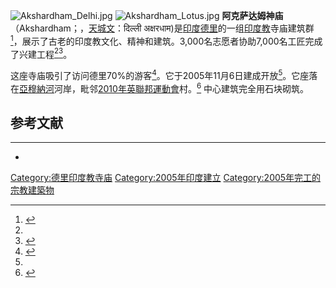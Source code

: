 {{Infobox Hindu temple
| image              = New Delhi Temple.jpg
| alt                = 
| caption            = 阿克萨达姆神庙
| imagesize           = 350px
| map_type           = 
| map_caption        = 
| coordinates        = {{coord|28|36|45|N|77|16|38|E|type:landmark_region:IN_scale:100|display=inline,title}}
{{maplink|frame=yes|frame-width=250|frame-align=left|zoom=15|type=shape|text=地圖}}
| country            = {{印度}}
| state              = 
| district           = 
| location           = [[德里|德里]]
| elevation_m        = 
| deity              = Swaminarayan, Sita-Rama, Radha-Krishna, Shiva-Parvati  Lakshmi-Narayana
| festivals          = 
| temple_quantity    = 
| monument_quantity  = 
| inscriptions       = 
| year_completed     = 2005年11月6日 <small>（奉獻）</small>
| architect          = BAPS（Bochasanwasi Shri Akshar Purushottam Swaminarayan Sanstha）
| creator            = BAPS<br/> 普拉穆赫·斯瓦米·馬哈拉(Pramukh Swami Maharaj)
| website            = [http://www.akshardham.com akshardham.com]
}}
[[Image:Akshardham_Delhi.jpg|thumb]]
[[Image:Akshardham_Lotus.jpg|thumb]]
'''阿克萨达姆神庙'''（Akshardham；{{lang-gu|દિલ્હી અક્ષરધામ}}，[[天城文|天城文]]：दिल्ली अक्षरधाम)是[[印度|印度]][[德里|德里]]的一组[[印度教|印度教]]寺庙建筑群<ref name="What is Akshardham">{{cite web|url=http://www.akshardham.com/whatisakdm/index.htm|title=What is Akshardham|publisher=BAPS Swaminarayan Sanstha|accessdate=2008-10-28|deadurl=yes|archiveurl=https://web.archive.org/web/20081017103623/http://www.akshardham.com/whatisakdm/index.htm|archivedate=2008-10-17}}</ref>，展示了古老的印度教文化、精神和建筑。3,000名志愿者协助7,000名工匠完成了兴建工程<ref name="What is Akshardham" /><ref name="Mandir">{{cite web|url=http://www.akshardham.com/whattosee/mandir/index.htm|title=Mandir|year=2005|publisher=BAPS|accessdate=2008-09-12|deadurl=yes|archiveurl=https://web.archive.org/web/20080912050941/http://www.akshardham.com/whattosee/mandir/index.htm|archivedate=2008-09-12}}</ref>。

这座寺庙吸引了访问德里70%的游客<ref>{{cite web |url=http://www.hindustantimes.com/StoryPage/StoryPage.aspx?id=2d0e0cd3-85f9-49ea-bbe9-aa7dc53659c5 |title=Magnificent monuments of Delhi |accessdate=2008-01-08 |last=Sharma |first=Manoj |date=2007-12-28 |publisher=[[Hindustan_Times|Hindustan Times]] |quote= |archive-url=https://www.webcitation.org/6HncPkNl5?url=http://www.hindustantimes.com/India-news/NewDelhi/Magnificent-monuments-of-Delhi/Article1-265971.aspx |archive-date=2013-07-02 |dead-url=yes }}</ref>。它于2005年11月6日建成开放<ref name="What is Akshardham" />。它座落在[[亞穆納河|亞穆納河]]河岸，毗邻[[2010年英聯邦運動會|2010年英聯邦運動會]]村。<ref>{{cite web |url=http://www.hindustantimes.com/StoryPage/StoryPage.aspx?id=310ca27e-d125-467e-a232-73e476d21f99 |title=Games Village gets going as DDA clears lone bid |accessdate=2008-01-08 |author=Moushumi Das Gupta |last=Gupta |first=Moushumi |date=2007-07-04 |publisher=Hindustan Times |quote= |archive-url=https://www.webcitation.org/6HncS6H0a?url=http://www.hindustantimes.com/India-news/NewDelhi/Games-Village-gets-going-as-DDA-clears-lone-bid/Article1-234629.aspx |archive-date=2013-07-02 |dead-url=yes }}</ref> 中心建筑完全用石块砌筑。

==参考文献==
{{Commonscat|Akshardham}}
{{Reflist|2}}

----
* {{Osmway|400921719}}

{{印度神話}}
{{德里地标}}

{{coord|28|36|45|N|77|16|38|E|type:temple_region:IN-GJ|display=title|name=阿克萨达姆神庙}}
[[Category:德里印度教寺庙|Category:德里印度教寺庙]]
[[Category:2005年印度建立|Category:2005年印度建立]]
[[Category:2005年完工的宗教建築物|Category:2005年完工的宗教建築物]]
